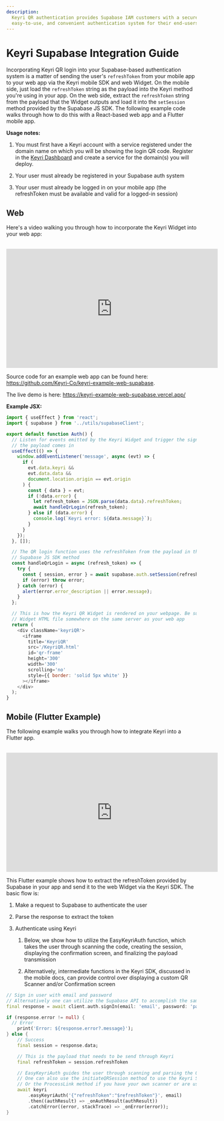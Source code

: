 ```yaml
---
description:
  Keyri QR authentication provides Supabase IAM customers with a secure,
  easy-to-use, and convenient authentication system for their end-users.
---
```


# Keyri Supabase Integration Guide

Incorporating Keyri QR login into your Supabase-based authentication system is a
matter of sending the user's `refreshToken` from your mobile app to your web app
via the Keyri mobile SDK and web Widget. On the mobile side, just load the
`refreshToken` string as the payload into the Keyri method you're using in your
app. On the web side, extract the `refreshToken` string from the payload that
the Widget outputs and load it into the `setSession` method provided by the
Supabase JS SDK. The following example code walks through how to do this with a
React-based web app and a Flutter mobile app.

**Usage notes:**

1.  You must first have a Keyri account with a service registered under the
    domain name on which you will be showing the login QR code. Register in the
    [Keyri Dashboard](https://app.keyri.com) and create a service for the
    domain(s) you will deploy.

2.  Your user must already be registered in your Supabase auth system

3.  Your user must already be logged in on your mobile app (the refreshToken
    must be available and valid for a logged-in session)

## Web

Here's a video walking you through how to incorporate the Keyri Widget into your
web app:

<br />

<iframe
  width='560'
  height='315'
  src='https://www.youtube.com/embed/jrjrcpc2PFQ'
  title='YouTube video player'
  frameborder='0'
  allow='accelerometer; autoplay; clipboard-write; encrypted-media; gyroscope; picture-in-picture'
  allowfullscreen
></iframe>

Source code for an example web app can be found here:
https://github.com/Keyri-Co/keyri-example-web-supabase.

The live demo is here: https://keyri-example-web-supabase.vercel.app/

**Example JSX:**

```javascript copy
import { useEffect } from 'react';
import { supabase } from '../utils/supabaseClient';

export default function Auth() {
  // Listen for events emitted by the Keyri Widget and trigger the signup function once
  // the payload comes in
  useEffect(() => {
    window.addEventListener('message', async (evt) => {
      if (
        evt.data.keyri &&
        evt.data.data &&
        document.location.origin == evt.origin
      ) {
        const { data } = evt;
        if (!data.error) {
          let refresh_token = JSON.parse(data.data).refreshToken;
          await handleQrLogin(refresh_token);
        } else if (data.error) {
          console.log(`Keyri error: ${data.message}`);
        }
      }
    });
  }, []);

  // The QR login function uses the refreshToken from the payload in the setSession
  // Supabase JS SDK method
  const handleQrLogin = async (refresh_token) => {
    try {
      const { session, error } = await supabase.auth.setSession(refresh_token);
      if (error) throw error;
    } catch (error) {
      alert(error.error_description || error.message);
    }
  };

  // This is how the Keyri QR Widget is rendered on your webpage. Be sure to include the
  // Widget HTML file somewhere on the same server as your web app
  return (
    <div className='keyriQR'>
      <iframe
        title='KeyriQR'
        src='/KeyriQR.html'
        id='qr-frame'
        height='300'
        width='300'
        scrolling='no'
        style={{ border: 'solid 5px white' }}
      ></iframe>
    </div>
  );
}
```

## Mobile (Flutter Example)

The following example walks you through how to integrate Keyri into a Flutter
app.

<br />
<iframe
  width='560'
  height='315'
  src='https://www.youtube.com/embed/oGMsSKyh6tc'
  title='YouTube video player'
  frameborder='0'
  allow='accelerometer; autoplay; clipboard-write; encrypted-media; gyroscope; picture-in-picture'
  allowfullscreen
></iframe>

This Flutter example shows how to extract the refreshToken provided by Supabase
in your app and send it to the web Widget via the Keyri SDK. The basic flow is:

1.  Make a request to Supabase to authenticate the user

2.  Parse the response to extract the token

3.  Authenticate using Keyri

    1.  Below, we show how to utilize the EasyKeyriAuth function, which takes
        the user through scanning the code, creating the session, displaying the
        confirmation screen, and finalizing the payload transmission

    2.  Alternatively, intermediate functions in the Keyri SDK, discussed in the
        mobile docs, can provide control over displaying a custom QR Scanner
        and/or Confirmation screen

```dart copy
// Sign in user with email and password
// Alternatively one can utilize the Supabase API to accomplish the same thing
final response = await client.auth.signIn(email: 'email', password: 'password');

if (response.error != null) {
  // Error
    print('Error: ${response.error?.message}');
} else {
    // Success
    final session = response.data;

    // This is the payload that needs to be send through Keyri
    final refreshToken = session.refreshToken

    // EasyKeyriAuth guides the user through scanning and parsing the QR, confirming the session, and configuring the payload
    // One can also use the initiateQRSession method to use the Keyri Scanner with a custom Confirmation screen
    // Or the ProcessLink method if you have your own scanner or are using deep linking
    await keyri
        .easyKeyriAuth('{"refreshToken":"$refreshToken"}', email)
        .then((authResult) => _onAuthResult(authResult))
        .catchError((error, stackTrace) => _onError(error));
}

```
